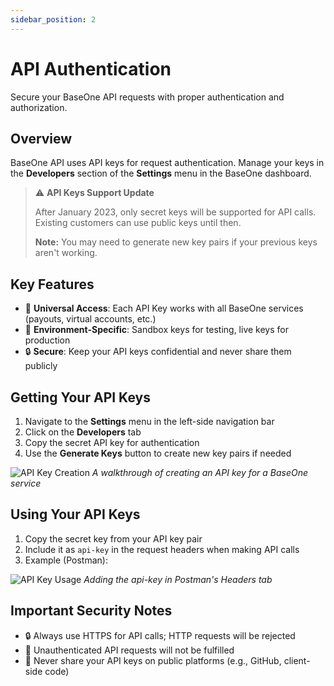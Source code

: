 ```yaml
---
sidebar_position: 2
---
```


# API Authentication

Secure your BaseOne API requests with proper authentication and authorization.

## Overview

BaseOne API uses API keys for request authentication. Manage your keys in the **Developers** section of the **Settings** menu in the BaseOne dashboard.

> ⚠️ **API Keys Support Update**
>
> After January 2023, only secret keys will be supported for API calls. Existing customers can use public keys until then.
>
> **Note:** You may need to generate new key pairs if your previous keys aren't working.

## Key Features

- 🔑 **Universal Access**: Each API Key works with all BaseOne services (payouts, virtual accounts, etc.)
- 🔀 **Environment-Specific**: Sandbox keys for testing, live keys for production
- 🔒 **Secure**: Keep your API keys confidential and never share them publicly

## Getting Your API Keys

1. Navigate to the **Settings** menu in the left-side navigation bar
2. Click on the **Developers** tab
3. Copy the secret API key for authentication
4. Use the **Generate Keys** button to create new key pairs if needed

![API Key Creation](../static/img/api_auth-new-api-key-pair.png)
_A walkthrough of creating an API key for a BaseOne service_

## Using Your API Keys

1. Copy the secret key from your API key pair
2. Include it as `api-key` in the request headers when making API calls
3. Example (Postman):

![API Key Usage](../static/img/api_auth-api-postman.png)
_Adding the api-key in Postman's Headers tab_

## Important Security Notes

- 🔒 Always use HTTPS for API calls; HTTP requests will be rejected
- 🚫 Unauthenticated API requests will not be fulfilled
- 🔐 Never share your API keys on public platforms (e.g., GitHub, client-side code)
